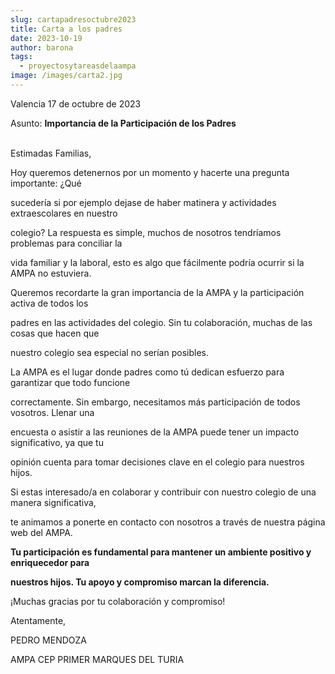 ```yaml
---
slug: cartapadresoctubre2023
title: Carta a los padres
date: 2023-10-19
author: barona
tags:
  - proyectosytareasdelaampa
image: /images/carta2.jpg
---
```

Valencia 17 de octubre de 2023

Asunto: **Importancia de la Participación de los Padres**

\
Estimadas Familias,

Hoy queremos detenernos por un momento y hacerte una pregunta importante: ¿Qué

sucedería si por ejemplo dejase de haber matinera y actividades extraescolares en nuestro

colegio? La respuesta es simple, muchos de nosotros tendríamos problemas para conciliar la

vida familiar y la laboral, esto es algo que fácilmente podría ocurrir si la AMPA no estuviera.

Queremos recordarte la gran importancia de la AMPA y la participación activa de todos los

padres en las actividades del colegio. Sin tu colaboración, muchas de las cosas que hacen que

nuestro colegio sea especial no serían posibles.  




La AMPA es el lugar donde padres como tú dedican esfuerzo para garantizar que todo funcione

correctamente. Sin embargo, necesitamos más participación de todos vosotros. Llenar una

encuesta o asistir a las reuniones de la AMPA puede tener un impacto significativo, ya que tu

opinión cuenta para tomar decisiones clave en el colegio para nuestros hijos.  




Si estas interesado/a en colaborar y contribuir con nuestro colegio de una manera significativa,

te animamos a ponerte en contacto con nosotros a través de nuestra página web del AMPA.  




**Tu participación es fundamental para mantener un ambiente positivo y enriquecedor para**

**nuestros hijos. Tu apoyo y compromiso marcan la diferencia.**

¡Muchas gracias por tu colaboración y compromiso!



Atentamente,

PEDRO MENDOZA

AMPA CEP PRIMER MARQUES DEL TURIA